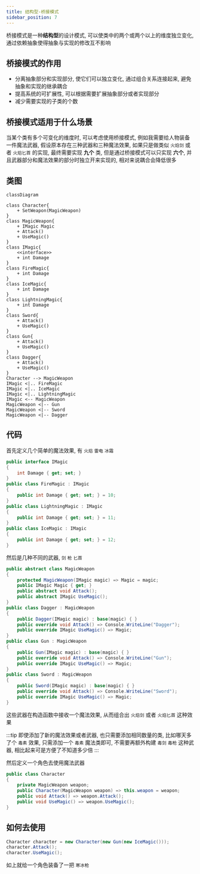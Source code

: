 ```yaml
---
title: 结构型-桥接模式
sidebar_position: 7
---
```


桥接模式是一种**结构型**的设计模式, 可以使类中的两个或两个以上的维度独立变化, 通过依赖抽象使得抽象与实现的修改互不影响

## 桥接模式的作用

* 分离抽象部分和实现部分, 使它们可以独立变化, 通过组合关系连接起来, 避免抽象和实现的继承耦合
* 提高系统的可扩展性, 可以根据需要扩展抽象部分或者实现部分
* 减少需要实现的子类的个数

## 桥接模式适用于什么场景

当某个类有多个可变化的维度时, 可以考虑使用桥接模式, 例如我需要给人物装备一件魔法武器, 假设原本存在三种武器和三种魔法效果, 如果只是做类似 `火焰剑` 或者 `火焰匕首` 的实现, 最终需要实现 **九个** 类, 但是通过桥接模式可以只实现 **六个**, 并且武器部分和魔法效果的部分时独立开来实现的, 相对来说耦合会降低很多

## 类图

```mermaid
classDiagram

class Character{
    + SetWeapon(MagicWeapon)
}
class MagicWeapon{
    + IMagic Magic
    + Attack()
    + UseMagic()
}
class IMagic{
    <<interface>>
    + int Damage
}
class FireMagic{
    + int Damage
}
class IceMagic{
    + int Damage
}
class LightningMagic{
    + int Damage
}
class Sword{
    + Attack()
    + UseMagic()
}
class Gun{
    + Attack()
    + UseMagic()
}
class Dagger{
    + Attack()
    + UseMagic()
}
Character --> MagicWeapon
IMagic <|.. FireMagic
IMagic <|.. IceMagic
IMagic <|.. LightningMagic
IMagic <-- MagicWeapon
MagicWeapon <|-- Gun
MagicWeapon <|-- Sword
MagicWeapon <|-- Dagger
```

## 代码

首先定义几个简单的魔法效果, 有 `火焰` `雷电` `冰霜`

```csharp
public interface IMagic
{
    int Damage { get; set; }
}
public class FireMagic : IMagic
{
    public int Damage { get; set; } = 10;
}
public class LightningMagic : IMagic
{
    public int Damage { get; set; } = 11;
}
public class IceMagic : IMagic
{
    public int Damage { get; set; } = 12;
}
```

然后是几种不同的武器, `剑` `枪` `匕首`

```csharp
public abstract class MagicWeapon
{
    protected MagicWeapon(IMagic magic) => Magic = magic;
    public IMagic Magic { get; }
    public abstract void Attack();
    public abstract IMagic UseMagic();
}
public class Dagger : MagicWeapon
{
    public Dagger(IMagic magic) : base(magic) { }
    public override void Attack() => Console.WriteLine("Dagger");
    public override IMagic UseMagic() => Magic;
}
public class Gun : MagicWeapon
{
    public Gun(IMagic magic) : base(magic) { }
    public override void Attack() => Console.WriteLine("Gun");
    public override IMagic UseMagic() => Magic;
}
public class Sword : MagicWeapon
{
    public Sword(IMagic magic) : base(magic) { }
    public override void Attack() => Console.WriteLine("Sword");
    public override IMagic UseMagic() => Magic;
}
```

这些武器在构造函数中接收一个魔法效果, 从而组合出 `火焰剑` 或者 `火焰匕首` 这种效果

:::tip
即使添加了新的魔法效果或者武器, 也只需要添加相同数量的类, 比如哪天多了个 `毒素` 效果, 只需添加一个 `毒素` 魔法类即可, 不需要再额外构建 `毒剑` `毒枪` 这种武器, 相比起来可是方便了不知道多少倍
:::

然后定义一个角色去使用魔法武器

```csharp
public class Character
{
    private MagicWeapon weapon;
    public Character(MagicWeapon weapon) => this.weapon = weapon;
    public void Attack() => weapon.Attack();
    public void UseMagic() => weapon.UseMagic();
}
```

## 如何去使用

```csharp
Character character = new Character(new Gun(new IceMagic()));
character.Attack();
character.UseMagic();
```

如上就给一个角色装备了一把 `寒冰枪`
